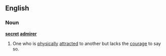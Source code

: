 ==English==
===Noun===
'''[[secret]] [[admirer]]'''
# One who is [[physically]] [[attract]]ed to another but lacks the [[courage]] to say so.